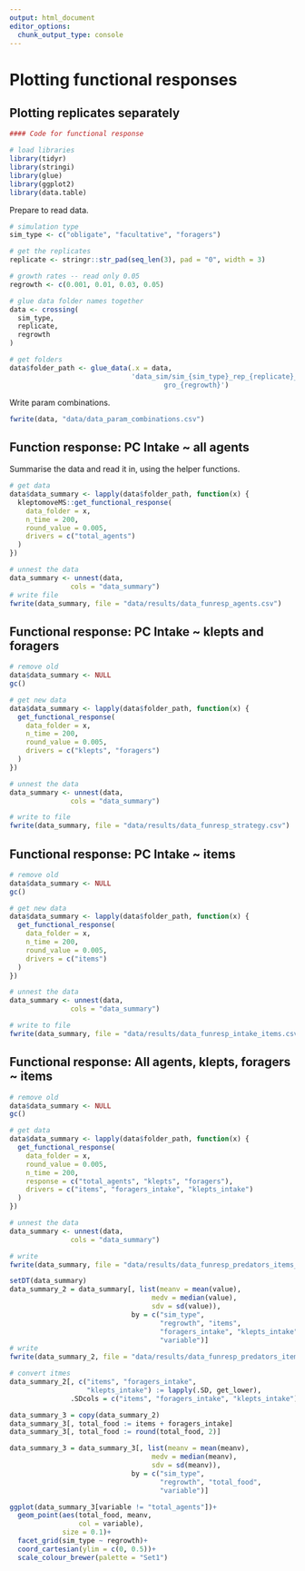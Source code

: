 ```yaml
---
output: html_document
editor_options: 
  chunk_output_type: console
---
```


# Plotting functional responses

## Plotting replicates separately

```r
#### Code for functional response

# load libraries
library(tidyr)
library(stringi)
library(glue)
library(ggplot2)
library(data.table)
```

Prepare to read data.

```r
# simulation type
sim_type <- c("obligate", "facultative", "foragers")

# get the replicates
replicate <- stringr::str_pad(seq_len(3), pad = "0", width = 3)

# growth rates -- read only 0.05
regrowth <- c(0.001, 0.01, 0.03, 0.05)

# glue data folder names together
data <- crossing(
  sim_type,
  replicate,
  regrowth
)

# get folders
data$folder_path <- glue_data(.x = data,
                              'data_sim/sim_{sim_type}_rep_{replicate}_\\
                                      gro_{regrowth}')
```

Write param combinations.

```r
fwrite(data, "data/data_param_combinations.csv")
```

## Function response: PC Intake ~ all agents

Summarise the data and read it in, using the helper functions.

```r
# get data
data$data_summary <- lapply(data$folder_path, function(x) {
  kleptomoveMS::get_functional_response(
    data_folder = x,
    n_time = 200,
    round_value = 0.005,
    drivers = c("total_agents")
  )
})

# unnest the data
data_summary <- unnest(data,
               cols = "data_summary")
# write file
fwrite(data_summary, file = "data/results/data_funresp_agents.csv")
```

## Functional response: PC Intake ~ klepts and foragers

```r
# remove old
data$data_summary <- NULL
gc()

# get new data
data$data_summary <- lapply(data$folder_path, function(x) {
  get_functional_response(
    data_folder = x,
    n_time = 200,
    round_value = 0.005,
    drivers = c("klepts", "foragers")
  )
})

# unnest the data
data_summary <- unnest(data,
               cols = "data_summary")

# write to file
fwrite(data_summary, file = "data/results/data_funresp_strategy.csv")
```

## Functional response: PC Intake ~ items

```r
# remove old
data$data_summary <- NULL
gc()

# get new data
data$data_summary <- lapply(data$folder_path, function(x) {
  get_functional_response(
    data_folder = x,
    n_time = 200,
    round_value = 0.005,
    drivers = c("items")
  )
})

# unnest the data
data_summary <- unnest(data,
               cols = "data_summary")

# write to file
fwrite(data_summary, file = "data/results/data_funresp_intake_items.csv")
```

## Functional response: All agents, klepts, foragers ~ items

```r
# remove old
data$data_summary <- NULL
gc()

# get data
data$data_summary <- lapply(data$folder_path, function(x) {
  get_functional_response(
    data_folder = x,
    round_value = 0.005,
    n_time = 200,
    response = c("total_agents", "klepts", "foragers"),
    drivers = c("items", "foragers_intake", "klepts_intake")
  )
})

# unnest the data
data_summary <- unnest(data,
               cols = "data_summary")

# write 
fwrite(data_summary, file = "data/results/data_funresp_predators_items_intake.csv")
```

```r
setDT(data_summary)
data_summary_2 = data_summary[, list(meanv = mean(value),
                                   medv = median(value),
                                   sdv = sd(value)),
                              by = c("sim_type",
                                     "regrowth", "items",
                                     "foragers_intake", "klepts_intake",
                                     "variable")]
# write 
fwrite(data_summary_2, file = "data/results/data_funresp_predators_items_intake_2.csv")
```

```r
# convert itmes
data_summary_2[, c("items", "foragers_intake",
                   "klepts_intake") := lapply(.SD, get_lower),
               .SDcols = c("items", "foragers_intake", "klepts_intake")]
```

```r
data_summary_3 = copy(data_summary_2)
data_summary_3[, total_food := items + foragers_intake]
data_summary_3[, total_food := round(total_food, 2)]
```
```r
data_summary_3 = data_summary_3[, list(meanv = mean(meanv),
                                   medv = median(meanv),
                                   sdv = sd(meanv)),
                              by = c("sim_type",
                                     "regrowth", "total_food",
                                     "variable")]
```

```r
ggplot(data_summary_3[variable != "total_agents"])+
  geom_point(aes(total_food, meanv,
                 col = variable),
             size = 0.1)+
  facet_grid(sim_type ~ regrowth)+
  coord_cartesian(ylim = c(0, 0.5))+
  scale_colour_brewer(palette = "Set1")
```

